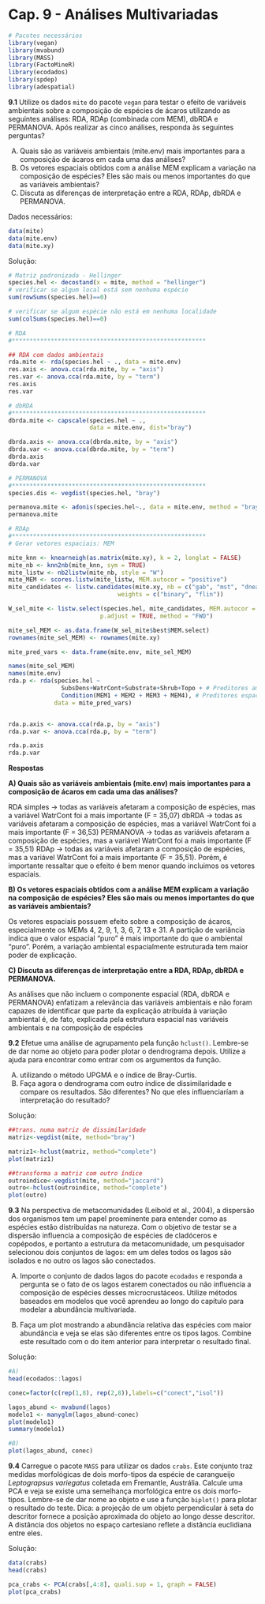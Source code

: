 # Cap. 9 - Análises Multivariadas  {-}

```r
# Pacotes necessários
library(vegan)
library(mvabund)
library(MASS)
library(FactoMineR)
library(ecodados)
library(spdep)
library(adespatial)
```

**9.1** Utilize os dados `mite` do pacote `vegan` para testar o efeito de variáveis ambientais sobre a composição de espécies de ácaros utilizando as seguintes análises: RDA, RDAp (combinada com MEM), dbRDA e PERMANOVA. Após realizar as cinco análises, responda às seguintes perguntas?

A) Quais são as variáveis ambientais (mite.env) mais importantes para a composição de ácaros em cada uma das análises? 
B) Os vetores espaciais obtidos com a análise MEM explicam a variação na composição de espécies? Eles são mais ou menos importantes do que as variáveis ambientais?
C) Discuta as diferenças de interpretação entre a RDA, RDAp, dbRDA e PERMANOVA.

Dados necessários:

```r
data(mite)
data(mite.env)
data(mite.xy)
```

Solução:

```r
# Matriz padronizada - Hellinger
species.hel <- decostand(x = mite, method = "hellinger")
# verificar se algum local está sem nenhuma espécie
sum(rowSums(species.hel)==0) 

# verificar se algum espécie não está em nenhuma localidade
sum(colSums(species.hel)==0) 

# RDA
#*******************************************************

## RDA com dados ambientais
rda.mite <- rda(species.hel ~ ., data = mite.env)
res.axis <- anova.cca(rda.mite, by = "axis") 
res.var <- anova.cca(rda.mite, by = "term") 
res.axis
res.var

# dbRDA
#*******************************************************
dbrda.mite <- capscale(species.hel ~ ., 
                       data = mite.env, dist="bray")

dbrda.axis <- anova.cca(dbrda.mite, by = "axis") 
dbrda.var <- anova.cca(dbrda.mite, by = "term") 
dbrda.axis
dbrda.var

# PERMANOVA
#*******************************************************
species.dis <- vegdist(species.hel, "bray")

permanova.mite <- adonis(species.hel~., data = mite.env, method = "bray")
permanova.mite

# RDAp
#*******************************************************
# Gerar vetores espaciais: MEM

mite_knn <- knearneigh(as.matrix(mite.xy), k = 2, longlat = FALSE)
mite_nb <- knn2nb(mite_knn, sym = TRUE)
mite_listw <- nb2listw(mite_nb, style = "W")
mite_MEM <- scores.listw(mite_listw, MEM.autocor = "positive")
mite_candidates <- listw.candidates(mite.xy, nb = c("gab", "mst", "dnear"), 
                               weights = c("binary", "flin"))

W_sel_mite <- listw.select(species.hel, mite_candidates, MEM.autocor = "positive",
                          p.adjust = TRUE, method = "FWD")

mite_sel_MEM <- as.data.frame(W_sel_mite$best$MEM.select)
rownames(mite_sel_MEM) <- rownames(mite.xy) 

mite_pred_vars <- data.frame(mite.env, mite_sel_MEM)

names(mite_sel_MEM)
names(mite.env)
rda.p <- rda(species.hel ~
               SubsDens+WatrCont+Substrate+Shrub+Topo + # Preditores ambientais
               Condition(MEM1 + MEM2 + MEM3 + MEM4), # Preditores espaciais
             data = mite_pred_vars)


rda.p.axis <- anova.cca(rda.p, by = "axis") 
rda.p.var <- anova.cca(rda.p, by = "term") 

rda.p.axis
rda.p.var
```

**Respostas**

**A) Quais são as variáveis ambientais (mite.env) mais importantes para a composição de ácaros em cada uma das análises?**

RDA simples -> todas as variáveis afetaram a composição de espécies, mas a variável WatrCont foi a mais importante (F = 35,07)
dbRDA -> todas as variáveis afetaram a composição de espécies, mas a variável WatrCont foi a mais importante (F = 36,53)
PERMANOVA -> todas as variáveis afetaram a composição de espécies, mas a variável WatrCont foi a mais importante (F = 35,51)
RDAp -> todas as variáveis afetaram a composição de espécies, mas a variável WatrCont foi a mais importante (F = 35,51). Porém, é importante ressaltar que o efeito é bem menor quando incluimos os vetores espaciais.

**B) Os vetores espaciais obtidos com a análise MEM explicam a variação na composição de espécies? Eles são mais ou menos importantes do que as variáveis ambientais?**

Os vetores espaciais possuem efeito sobre a composição de ácaros, especialmente os MEMs 4, 2, 9, 1, 3, 6, 7, 13 e 31.
A partição de variância indica que o valor espacial "puro" é mais importante do que o ambiental "puro". Porém, a variação ambiental espacialmente estruturada tem maior poder de explicação.

**C) Discuta as diferenças de interpretação entre a RDA, RDAp, dbRDA e PERMANOVA.**

As análises que não incluem o componente espacial (RDA, dbRDA e PERMANOVA) enfatizam a relevância das variáveis ambientais e não foram capazes de identificar que parte da explicação atribuída à variação ambiental é, de fato, explicada pela estrutura espacial nas variáveis ambientais e na composição de espécies

**9.2** Efetue uma análise de agrupamento pela função `hclust()`. Lembre-se de dar nome ao objeto para poder plotar o dendrograma depois. Utilize a ajuda para encontrar como entrar com os argumentos da função. 

A) utilizando o método UPGMA e o índice de Bray-Curtis. 
B) Faça agora o dendrograma com outro índice de dissimilaridade e compare os resultados. São diferentes? No que eles influenciaríam a interpretação do resultado?

Solução: 

```r
##trans. numa matriz de dissimilaridade
matriz<-vegdist(mite, method="bray")

matriz1<-hclust(matriz, method="complete")
plot(matriz1)

##transforma a matriz com outro índice
outroindice<-vegdist(mite, method="jaccard")
outro<-hclust(outroindice, method="complete")
plot(outro)
```

**9.3** Na perspectiva de metacomunidades (Leibold et al., 2004), a dispersão dos organismos tem um papel proeminente para entender como as espécies estão distribuídas na natureza. Com o objetivo de testar se a dispersão influencia a composição de espécies de cladóceros e copépodos, e portanto a estrutura da metacomunidade, um pesquisador selecionou dois conjuntos de lagos: em um deles todos os lagos são isolados e no outro os lagos são conectados. 

A) Importe o conjunto de dados lagos do pacote `ecodados` e responda a pergunta se o fato de os lagos estarem conectados ou não influencia a composição de espécies desses microcrustáceos. Utilize métodos baseados em modelos que você aprendeu ao longo do capítulo para modelar a abundância multivariada.

B) Faça um plot mostrando a abundância relativa das espécies com maior abundância e veja se elas são diferentes entre os tipos lagos. Combine este resultado com o do item anterior para interpretar o resultado final.

Solução: 

```r
#A) 
head(ecodados::lagos)

conec=factor(c(rep(1,8), rep(2,8)),labels=c("conect","isol"))

lagos_abund <- mvabund(lagos)
modelo1 <- manyglm(lagos_abund~conec)
plot(modelo1)
summary(modelo1)

#B)
plot(lagos_abund, conec)
```

**9.4** Carregue o pacote `MASS` para utilizar os dados `crabs`. Este conjunto traz medidas morfológicas de dois morfo-tipos da espécie de carangueijo *Leptograpsus variegatus* coletada em Fremantle, Austrália. Calcule uma PCA e veja se existe uma semelhança morfológica entre os dois morfo-tipos. Lembre-se de dar nome
ao objeto e use a função `biplot()` para plotar o resultado do teste. Dica: a projeção de um objeto perpendicular à seta do descritor fornece a posição aproximada do objeto ao longo desse descritor. A distância dos objetos no espaço cartesiano reflete a distância euclidiana entre eles.

Solução:

```r
data(crabs)
head(crabs)

pca_crabs <- PCA(crabs[,4:8], quali.sup = 1, graph = FALSE)
plot(pca_crabs)
```
